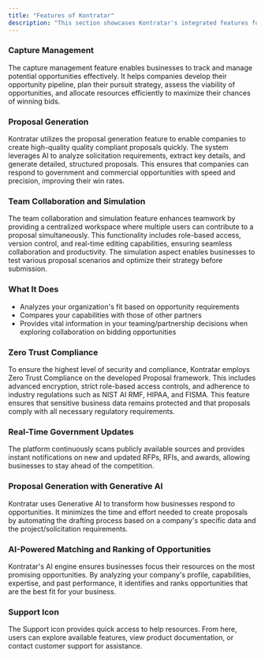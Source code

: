 ```yaml
---
title: "Features of Kontratar"
description: "This section showcases Kontratar's integrated features for government contract management, from opportunity tracking and AI-powered proposal generation to resource planning, collaboration tools, compliance frameworks, and real-time updates."
---
```


### Capture Management

The capture management feature enables businesses to track and manage potential opportunities effectively. It helps companies develop their opportunity pipeline, plan their pursuit strategy, assess the viability of opportunities, and allocate resources efficiently to maximize their chances of winning bids.

### Proposal Generation

Kontratar utilizes the proposal generation feature to enable companies to create high-quality quality compliant proposals quickly. The system leverages AI to analyze solicitation requirements, extract key details, and generate detailed, structured proposals. This ensures that companies can respond to government and commercial opportunities with speed and precision, improving their win rates.

### Team Collaboration and Simulation

The team collaboration and simulation feature enhances teamwork by providing a centralized workspace where multiple users can contribute to a proposal simultaneously. This functionality includes role-based access, version control, and real-time editing capabilities, ensuring seamless collaboration and productivity. The simulation aspect enables businesses to test various proposal scenarios and optimize their strategy before submission.

### What It Does

- Analyzes your organization's fit based on opportunity requirements
- Compares your capabilities with those of other partners
- Provides vital information in your teaming/partnership decisions when exploring collaboration on bidding opportunities

### Zero Trust Compliance

To ensure the highest level of security and compliance, Kontratar employs Zero Trust Compliance on the developed Proposal framework. This includes advanced encryption, strict role-based access controls, and adherence to industry regulations such as NIST AI RMF, HIPAA, and FISMA. This feature ensures that sensitive business data remains protected and that proposals comply with all necessary regulatory requirements.

### Real-Time Government Updates

 The platform continuously scans publicly available sources and provides instant notifications on new and updated RFPs, RFIs, and awards, allowing businesses to stay ahead of the competition.

### Proposal Generation with Generative AI

Kontratar uses Generative AI to transform how businesses respond to opportunities. It minimizes the time and effort needed to create proposals by automating the drafting process based on a company's specific data and the project/solicitation requirements.

### AI-Powered Matching and Ranking of Opportunities

Kontratar's AI engine ensures businesses focus their resources on the most promising opportunities. By analyzing your company's profile, capabilities, expertise, and past performance, it identifies and ranks opportunities that are the best fit for your business.

### **Support Icon**

The Support icon provides quick access to help resources. From here, users can explore available features, view product documentation, or contact customer support for assistance.